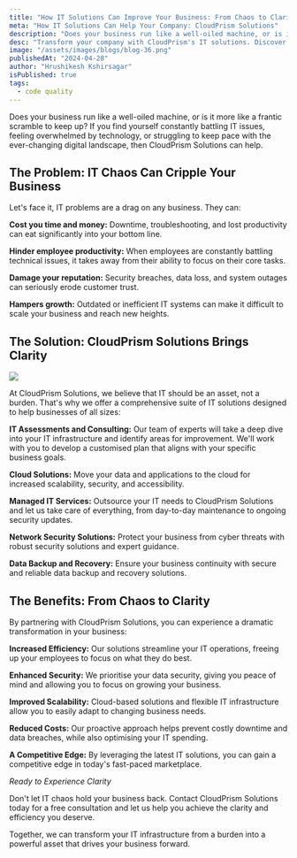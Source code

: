 ```yaml
---
title: "How IT Solutions Can Improve Your Business: From Chaos to Clarity with CloudPrism Solutions"
meta: "How IT Solutions Can Help Your Company: CloudPrism Solutions"
description: "Does your business run like a well-oiled machine, or is it more like a frantic scramble to keep up? If you find yourself constantly battling IT issues, feeling overwhelmed by technology, or struggling to keep pace with the ever-changing digital landscape, then CloudPrism Solutions can help."
desc: "Transform your company with CloudPrism's IT solutions. Discover how our innovative cloud-based services can enhance efficiency."
image: "/assets/images/blogs/blog-36.png"
publishedAt: "2024-04-28"
author: "Hrushikesh Kshirsagar"
isPublished: true
tags:
  - code quality
---
```


Does your business run like a well-oiled machine, or is it more like a frantic scramble to keep up? If you find yourself constantly battling IT issues, feeling overwhelmed by technology, or struggling to keep pace with the ever-changing digital landscape, then CloudPrism Solutions can help.

## The Problem: IT Chaos Can Cripple Your Business

Let's face it, IT problems are a drag on any business. They can:

**Cost you time and money:** Downtime, troubleshooting, and lost productivity can eat significantly into your bottom line.

**Hinder employee productivity:** When employees are constantly battling technical issues, it takes away from their ability to focus on their core tasks.

**Damage your reputation:** Security breaches, data loss, and system outages can seriously erode customer trust.

**Hampers growth:** Outdated or inefficient IT systems can make it difficult to scale your business and reach new heights.

## The Solution: CloudPrism Solutions Brings Clarity

<Image src="/assets/images/blogs/blog-35.png" />

At CloudPrism Solutions, we believe that IT should be an asset, not a burden. That's why we offer a comprehensive suite of IT solutions designed to help businesses of all sizes:

**IT Assessments and Consulting:** Our team of experts will take a deep dive into your IT infrastructure and identify areas for improvement. We'll work with you to develop a customised plan that aligns with your specific business goals.

**Cloud Solutions:** Move your data and applications to the cloud for increased scalability, security, and accessibility.

**Managed IT Services:** Outsource your IT needs to CloudPrism Solutions and let us take care of everything, from day-to-day maintenance to ongoing security updates.

**Network Security Solutions:** Protect your business from cyber threats with robust security solutions and expert guidance.

**Data Backup and Recovery:** Ensure your business continuity with secure and reliable data backup and recovery solutions.

## The Benefits: From Chaos to Clarity

By partnering with CloudPrism Solutions, you can experience a dramatic transformation in your business:

**Increased Efficiency:** Our solutions streamline your IT operations, freeing up your employees to focus on what they do best.

**Enhanced Security:** We prioritise your data security, giving you peace of mind and allowing you to focus on growing your business.

**Improved Scalability:** Cloud-based solutions and flexible IT infrastructure allow you to easily adapt to changing business needs.

**Reduced Costs:** Our proactive approach helps prevent costly downtime and data breaches, while also optimising your IT spending.

**A Competitive Edge:** By leveraging the latest IT solutions, you can gain a competitive edge in today's fast-paced marketplace.

_Ready to Experience Clarity_

Don't let IT chaos hold your business back. Contact CloudPrism Solutions today for a free consultation and let us help you achieve the clarity and efficiency you deserve.

Together, we can transform your IT infrastructure from a burden into a powerful asset that drives your business forward.
